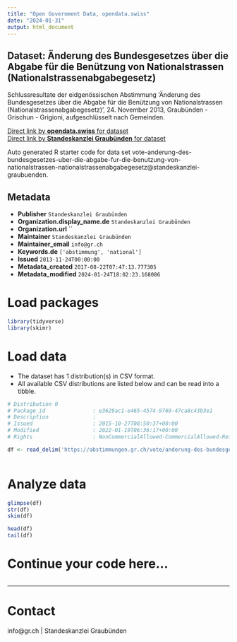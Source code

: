 ```yaml
---
title: "Open Government Data, opendata.swiss"
date: "2024-01-31"
output: html_document
---
```


## Dataset: Änderung des Bundesgesetzes über die Abgabe für die Benützung von Nationalstrassen (Nationalstrassenabgabegesetz)

Schlussresultate der eidgenössischen Abstimmung 'Änderung des Bundesgesetzes über die Abgabe für die Benützung von Nationalstrassen (Nationalstrassenabgabegesetz)', 24. November 2013, Graubünden - Grischun - Grigioni, aufgeschlüsselt nach Gemeinden.

[Direct link by **opendata.swiss** for dataset](https://opendata.swiss/de/dataset/anderung-des-bundesgesetzes-uber-die-abgabe-fur-die-benutzung-von-nationalstrassen-nationalstra)<br>
[Direct link by **Standeskanzlei Graubünden** for dataset](https://abstimmungen.gr.ch/vote/anderung-des-bundesgesetzes-uber-die-abgabe-fur-die-benutzung-von-nationalstrassen-nationalstrassenabgabegesetz/data)

Auto generated R starter code for data set vote-anderung-des-bundesgesetzes-uber-die-abgabe-fur-die-benutzung-von-nationalstrassen-nationalstrassenabgabegesetz@standeskanzlei-graubuenden.

## Metadata

- **Publisher** `Standeskanzlei Graubünden`
- **Organization.display_name.de** `Standeskanzlei Graubünden`
- **Organization.url** ``
- **Maintainer** `Standeskanzlei Graubünden`
- **Maintainer_email** `info@gr.ch`
- **Keywords.de** `['abstimmung', 'national']`
- **Issued** `2013-11-24T00:00:00`
- **Metadata_created** `2017-08-22T07:47:13.777305`
- **Metadata_modified** `2024-01-24T18:02:23.168086`


# Load packages

```r

library(tidyverse)
library(skimr)

```

# Load data

-   The dataset has 1 distribution(s) in CSV format.
-   All available CSV distributions are listed below and can be read into a tibble.

```r

# Distribution 0
# Package_id               : e3629ac1-e465-4574-9769-47ca8c43b3e1
# Description              : 
# Issued                   : 2015-10-27T08:50:37+00:00
# Modified                 : 2022-01-19T06:36:17+00:00
# Rights                   : NonCommercialAllowed-CommercialAllowed-ReferenceRequired

df <- read_delim('https://abstimmungen.gr.ch/vote/anderung-des-bundesgesetzes-uber-die-abgabe-fur-die-benutzung-von-nationalstrassen-nationalstrassenabgabegesetz/data-csv')



```

# Analyze data

```r

glimpse(df)
str(df)
skim(df)

head(df)
tail(df)

```

# Continue your code here...

```r

```

------------------------------------------------------------------------

# Contact

info@gr.ch | Standeskanzlei Graubünden
